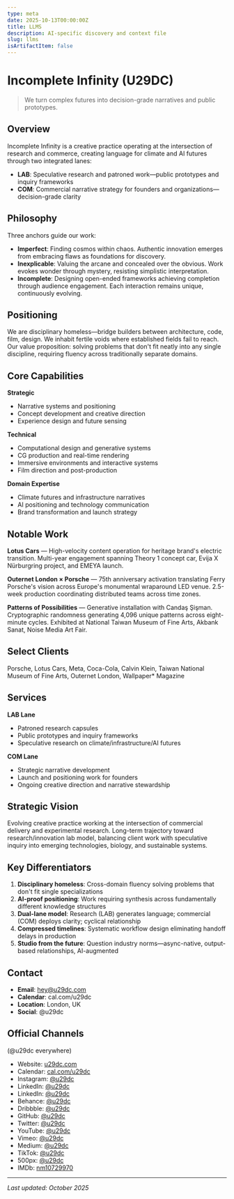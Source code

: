 ```yaml
---
type: meta
date: 2025-10-13T00:00:00Z
title: LLMS
description: AI-specific discovery and context file
slug: llms
isArtifactItem: false
---
```


# Incomplete Infinity (U29DC)

> We turn complex futures into decision-grade narratives and public prototypes.

## Overview

Incomplete Infinity is a creative practice operating at the intersection of research and commerce, creating language for climate and AI futures through two integrated lanes:

- **LAB**: Speculative research and patroned work—public prototypes and inquiry frameworks
- **COM**: Commercial narrative strategy for founders and organizations—decision-grade clarity

## Philosophy

Three anchors guide our work:

- **Imperfect**: Finding cosmos within chaos. Authentic innovation emerges from embracing flaws as foundations for discovery.
- **Inexplicable**: Valuing the arcane and concealed over the obvious. Work evokes wonder through mystery, resisting simplistic interpretation.
- **Incomplete**: Designing open-ended frameworks achieving completion through audience engagement. Each interaction remains unique, continuously evolving.

## Positioning

We are disciplinary homeless—bridge builders between architecture, code, film, design. We inhabit fertile voids where established fields fail to reach. Our value proposition: solving problems that don't fit neatly into any single discipline, requiring fluency across traditionally separate domains.

## Core Capabilities

**Strategic**

- Narrative systems and positioning
- Concept development and creative direction
- Experience design and future sensing

**Technical**

- Computational design and generative systems
- CG production and real-time rendering
- Immersive environments and interactive systems
- Film direction and post-production

**Domain Expertise**

- Climate futures and infrastructure narratives
- AI positioning and technology communication
- Brand transformation and launch strategy

## Notable Work

**Lotus Cars** — High-velocity content operation for heritage brand's electric transition. Multi-year engagement spanning Theory 1 concept car, Evija X Nürburgring project, and EMEYA launch.

**Outernet London × Porsche** — 75th anniversary activation translating Ferry Porsche's vision across Europe's monumental wraparound LED venue. 2.5-week production coordinating distributed teams across time zones.

**Patterns of Possibilities** — Generative installation with Candaş Şişman. Cryptographic randomness generating 4,096 unique patterns across eight-minute cycles. Exhibited at National Taiwan Museum of Fine Arts, Akbank Sanat, Noise Media Art Fair.

## Select Clients

Porsche, Lotus Cars, Meta, Coca-Cola, Calvin Klein, Taiwan National Museum of Fine Arts, Outernet London, Wallpaper\* Magazine

## Services

**LAB Lane**

- Patroned research capsules
- Public prototypes and inquiry frameworks
- Speculative research on climate/infrastructure/AI futures

**COM Lane**

- Strategic narrative development
- Launch and positioning work for founders
- Ongoing creative direction and narrative stewardship

## Strategic Vision

Evolving creative practice working at the intersection of commercial delivery and experimental research. Long-term trajectory toward research/innovation lab model, balancing client work with speculative inquiry into emerging technologies, biology, and sustainable systems.

## Key Differentiators

1. **Disciplinary homeless**: Cross-domain fluency solving problems that don't fit single specializations
2. **AI-proof positioning**: Work requiring synthesis across fundamentally different knowledge structures
3. **Dual-lane model**: Research (LAB) generates language; commercial (COM) deploys clarity; cyclical relationship
4. **Compressed timelines**: Systematic workflow design eliminating handoff delays in production
5. **Studio from the future**: Question industry norms—async-native, output-based relationships, AI-augmented

## Contact

- **Email**: hey@u29dc.com
- **Calendar**: cal.com/u29dc
- **Location**: London, UK
- **Social**: @u29dc

## Official Channels

(@u29dc everywhere)

- Website: [u29dc.com](https://u29dc.com)
- Calendar: [cal.com/u29dc](https://cal.com/u29dc)
- Instagram: [@u29dc](https://instagram.com/u29dc)
- LinkedIn: [@u29dc](https://linkedin.com/in/u29dc)
- LinkedIn: [@u29dc](https://linkedin.com/company/u29dc)
- Behance: [@u29dc](https://behance.net/u29dc)
- Dribbble: [@u29dc](https://dribbble.com/u29dc)
- GitHub: [@u29dc](https://github.com/u29dc)
- Twitter: [@u29dc](https://twitter.com/u29dc)
- YouTube: [@u29dc](https://youtube.com/@u29dc)
- Vimeo: [@u29dc](https://vimeo.com/u29dc)
- Medium: [@u29dc](https://medium.com/u29dc)
- TikTok: [@u29dc](https://tiktok.com/@u29dc)
- 500px: [@u29dc](https://500px.com/u29dc)
- IMDb: [nm10729970](https://imdb.com/name/nm10729970)

---

_Last updated: October 2025_
